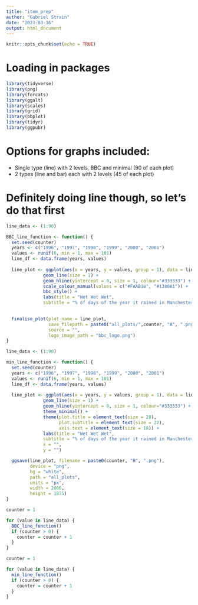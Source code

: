 ```yaml
---
title: "item_prep"
author: "Gabriel Strain"
date: "2023-03-16"
output: html_document
---
```


```r
knitr::opts_chunk$set(echo = TRUE)
```

# Loading in packages

```r
library(tidyverse)
library(png)
library(forcats)
library(ggalt)
library(scales)
library(grid)
library(bbplot)
library(tidyr)
library(ggpubr)
```

# Options for graphs included:

 - Single type (line) with 2 levels, BBC and minimal (90 of each plot)
 - 2 types (line and bar) each with 2 levels (45 of each plot)
 
# Definitely doing line though, so let's do that first 

```r

line_data <- (1:90)

BBC_line_function <- function() {
  set.seed(counter)
  years <- c("1996", "1997", "1998", "1999", "2000", "2001")
  values <- runif(6, min = 1, max = 101)
  line_df <- data.frame(years, values)
  
  line_plot <- ggplot(aes(x = years, y = values, group = 1), data = line_df) +
              geom_line(size = 1) +
              geom_hline(yintercept = 0, size = 1, colour="#333333") +
              scale_colour_manual(values = c("#FAAB18", "#1380A1")) +
              bbc_style() +
              labs(title = "Wet Wet Wet",
              subtitle = "% of days of the year it rained in Manchester")

  
  finalise_plot(plot_name = line_plot,
                save_filepath = paste0("all_plots/",counter, "A", ".png"),
                source = "",
                logo_image_path = "bbc_logo.png")
}
```

```r

line_data <- (1:90)

min_line_function <- function() {
  set.seed(counter)
  years <- c("1996", "1997", "1998", "1999", "2000", "2001")
  values <- runif(6, min = 1, max = 101)
  line_df <- data.frame(years, values)
  
  line_plot <- ggplot(aes(x = years, y = values, group = 1), data = line_df) +
              geom_line(size = 1) +
              geom_hline(yintercept = 0, size = 1, colour="#333333") +
              theme_minimal() +
              theme(plot.title = element_text(size = 28),
                    plot.subtitle = element_text(size = 22),
                    axis.text = element_text(size = 18)) +
              labs(title = "Wet Wet Wet",
              subtitle = "% of days of the year it rained in Manchester",
              x = "",
              y = "")

  ggsave(line_plot, filename = paste0(counter, "B", ".png"),
         device = "png",
         bg = "white",
         path = "all_plots",
         units = "px",
         width = 2666,
         height = 1875)
}
```
 
 
```r
counter = 1

for (value in line_data) {
  BBC_line_function()
  if (counter > 0) {
    counter = counter + 1
  }
}

counter = 1

for (value in line_data) {
  min_line_function()
  if (counter > 0) {
    counter = counter + 1
  }
}
```

 
 
 
 
 
 
 
 
 
 
 
 
